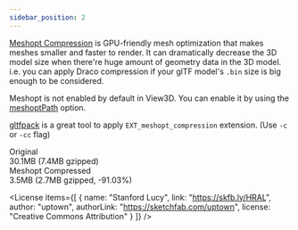 ```yaml
---
sidebar_position: 2
---
```



[Meshopt Compression](https://github.com/KhronosGroup/glTF/blob/main/extensions/2.0/Vendor/EXT_meshopt_compression/README.md) is GPU-friendly mesh optimization that makes meshes smaller and faster to render.
It can dramatically decrease the 3D model size when there're huge amount of geometry data in the 3D model.
i.e. you can apply Draco compression if your glTF model's `.bin` size is big enough to be considered.

Meshopt is not enabled by default in View3D. You can enable it by using the [meshoptPath](/docs/options/model/meshoptPath) option.

[gltfpack](https://github.com/zeux/meshoptimizer/tree/master/gltf) is a great tool to apply `EXT_meshopt_compression` extension. (Use `-c` or `-cc` flag)

<div className="columns">
  <div className="column is-6">
    <div className="title">Original</div>
    <div className="subtitle">30.1MB (7.4MB gzipped)</div>
    <View3D
      src="/egjs-view3d/model/lucy.glb"
      poster="/egjs-view3d/poster/lucy.png"
      clickToLoad
      showExampleCode />
  </div>
  <div className="column is-6">
    <div className="title">Meshopt Compressed</div>
    <div className="subtitle">3.5MB (2.7MB gzipped, -91.03%)</div>
    <View3D
      src="/egjs-view3d/model/meshopt/lucy.glb"
      poster="/egjs-view3d/poster/lucy.png"
      clickToLoad
      showExampleCode />
  </div>
</div>

<License items={[
  {
    name: "Stanford Lucy",
    link: "https://skfb.ly/HRAL",
    author: "uptown",
    authorLink: "https://sketchfab.com/uptown",
    license: "Creative Commons Attribution"
  }
]} />
